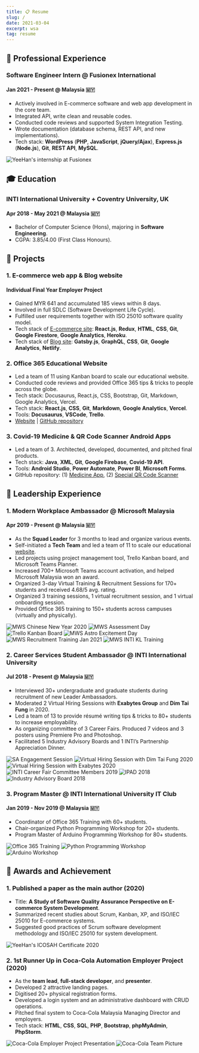 ```yaml
---
title: 📋 Resume
slug: /
date: 2021-03-04
excerpt: wsa
tag: resume
---
```


## 💼 Professional Experience

### Software Engineer Intern @ Fusionex International

#### Jan 2021 - Present @ Malaysia 🇲🇾

- Actively involved in E-commerce software and web app development in the core team.
- Integrated API, write clean and reusable codes.
- Conducted code reviews and supported System Integration Testing.
- Wrote documentation (database schema, REST API, and new implementations).
- Tech stack: **WordPress** (**PHP**, **JavaScript**, **jQuery/Ajax**), **Express.js** (**Node.js**), **Git**, **REST API**, **MySQL**.

![YeeHan's internship at Fusionex](../img/fusionex-and-yeehan.png)

<!-- Education -->

## 🎓 Education

### INTI International University + Coventry University, UK

#### Apr 2018 - May 2021 @ Malaysia 🇲🇾

- Bachelor of Computer Science (Hons), majoring in **Software Engineering**.
- CGPA: 3.85/4.00 (First Class Honours).

<!-- Projects -->

## 🥞 Projects

### 1. E-commerce web app & Blog website

#### Individual Final Year Employer Project

- Gained MYR 641 and accumulated 185 views within 8 days.
- Involved in full SDLC (Software Development Life Cycle).
- Fulfilled user requirements together with ISO 25010 software quality model.
-	Tech stack of [E-commerce site](http://www.sausagekl.com/): **React.js**, **Redux**, **HTML**, **CSS**, **Git**, **Google Firestore**, **Google Analytics**, **Heroku**.
-	Tech stack of [Blog site](https://blog.sausagekl.com/): **Gatsby.js**, **GraphQL**, **CSS**, **Git**, **Google Analytics**, **Netlify**.

### 2. Office 365 Educational Website

- Led a team of 11 using Kanban board to scale our educational website.
- Conducted code reviews and provided Office 365 tips & tricks to people across the globe.
- Tech stack: Docusaurus, React.js, CSS, Bootstrap, Git, Markdown, Google Analytics, Vercel.
- Tech stack: **React.js**, **CSS**, **Git**, **Markdown**, **Google Analytics**, **Vercel**.
- Tools: **Docusaurus**, **VSCode**, **Trello**.
- [Website](https://modern-workplace-squad.netlify.app/) | [GitHub repository](https://github.com/cyeehan/modern-workplace-squad)

### 3. Covid-19 Medicine & QR Code Scanner Android Apps

- Led a team of 3. Architected, developed, documented, and pitched final products.
- Tech stack: **Java**, **XML**, **Git**, **Google Firebase**, **Covid-19 API**.
- Tools: **Android Studio**, **Power Automate**, **Power BI**, **Microsoft Forms**.
- GitHub repository: (1) [Medicine App](https://github.com/cyeehan/medicine-covid-19-health-check), (2) [Special QR Code Scanner](https://github.com/cyeehan/medicine-qr-code-scanner)

<!-- Leadership experience -->

## 🚀 Leadership Experience

<!-- 1st -->

### 1. Modern Workplace Ambassador @ Microsoft Malaysia

#### Apr 2019 - Present @ Malaysia 🇲🇾

- As the **Squad Leader** for 3 months to lead and organize various events.
- Self-initiated a **Tech Team** and led a team of 11 to scale our educational [website](https://modern-workplace-squad.netlify.app/).
- Led projects using project management tool, Trello Kanban board, and Microsoft Teams Planner.
- Increased 700+ Microsoft Teams account activation, and helped Microsoft Malaysia won an award.
- Organized 3-day Virtual Training & Recruitment Sessions for 170+ students and received 4.68/5 avg. rating.
- Organized 3 training sessions, 1 virtual recruitment session, and 1 virtual onboarding session.
- Provided Office 365 training to 150+ students across campuses (virtually and physically).

![MWS Chinese New Year 2020](../img/mws-cny.jpg) ![MWS Assessment Day](../img/mws-assessment-day.jpg) ![Trello Kanban Board](../img/mws-trello-kanban-board.png) ![MWS Astro Excitement Day](../img/mws-astro-excitement-day.jpg) ![MWS Recruitment Training Jan 2021](../img/mws-recruitment-training-jan-2021.png) ![MWS INTI KL Training](../img/mws-inti-kl-training.jpg) 

<!-- 2nd -->

### 2. Career Services Student Ambassador @ INTI International University

#### Jul 2018 - Present @ Malaysia 🇲🇾

- Interviewed 30+ undergraduate and graduate students during recruitment of new Leader Ambassadors.
- Moderated 2 Virtual Hiring Sessions with **Exabytes Group** and **Dim Tai Fung** in 2020.
- Led a team of 13 to provide résumé writing tips & tricks to 80+ students to increase employability.
- As organizing committee of 3 Career Fairs. Produced 7 videos and 3 posters using Premiere Pro and Photoshop.
- Facilitated 5 Industry Advisory Boards and 1 INTI’s Partnership Appreciation Dinner.

![SA Engagement Session](../img/sa-engagement-session.jpg) ![Virtual Hiring Session with Dim Tai Fung 2020](../img/sa-vhs-dim-tai-fung.png) ![Virtual Hiring Session with Exabytes 2020](../img/sa-vhs-exabytes-group.png) ![INTI Career Fair Committee Members 2019](../img/sa-career-fair-2019.jpg) ![IPAD 2018](../img/sa-ipad-2018.jpg) ![Industry Advisory Board 2018](../img/sa-advisory-board.jpg)

<!-- 3rd -->

### 3. Program Master @ INTI International University IT Club

#### Jan 2019 - Nov 2019 @ Malaysia 🇲🇾

- Coordinator of Office 365 Training with 60+ students.
- Chair-organized Python Programming Workshop for 20+ students.
- Program Master of Arduino Programming Workshop for 80+ students.

![Office 365 Training](../img/inti-it-club-office-365.jpg) ![Python Programming Workshop](../img/inti-it-club-python-programming-workshop.jpg) ![Arduino Workshop](../img/inti-it-club-arduino-workshop.jpg) 

<!-- Awards and Achievements -->

## 🏅 Awards and Achievement

### 1. Published a paper as the main author (2020)

- Title: **A Study of Software Quality Assurance Perspective on E-commerce System Development**.
- Summarized recent studies about Scrum, Kanban, XP, and ISO/IEC 25010 for E-commerce systems.
- Suggested good practices of Scrum software development methodology and ISO/IEC 25010 for system development.

![YeeHan's ICOSAH Certificate 2020](../img/yeehan-icosah-2020.png)

### 2. 1st Runner Up in Coca-Cola Automation Employer Project (2020)

- As the **team lead**, **full-stack developer**, and **presenter**.
- Developed 2 attractive landing pages.
- Digitised 20+ physical registration forms.
- Developed a login system and an administrative dashboard with CRUD operations.
- Pitched final system to Coca-Cola Malaysia Managing Director and employers.
- Tech stack: **HTML**, **CSS**, **SQL**, **PHP**, **Bootstrap**, **phpMyAdmin**, **PhpStorm**.

![Coca-Cola Employer Project Presentation](../img/tccc-presentation.jpg) ![Coca-Cola Team Picture](../img/tccc-team-picture.jpg)